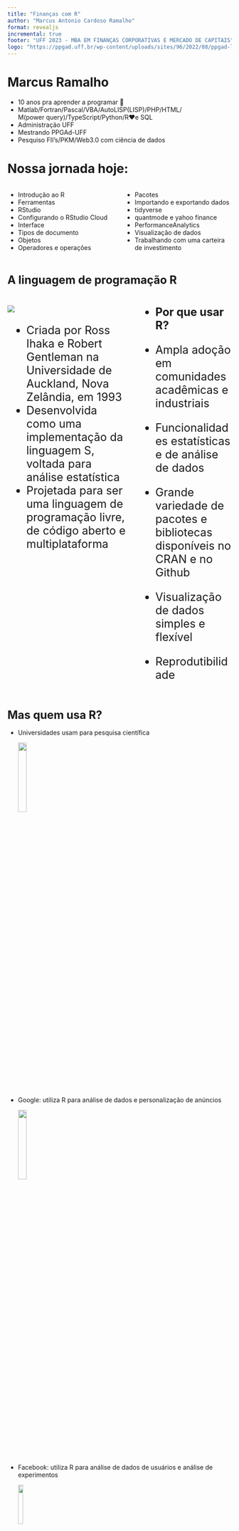 ```yaml
---
title: "Finanças com R"
author: "Marcus Antonio Cardoso Ramalho"
format: revealjs
incremental: true
footer: "UFF 2023 - MBA EM FINANÇAS CORPORATIVAS E MERCADO DE CAPITAIS"
logo: "https://ppgad.uff.br/wp-content/uploads/sites/96/2022/08/ppgad-logo.jpg"
---
```


# Marcus Ramalho

-   10 anos pra aprender a programar 🤦‍
-   Matlab/Fortran/Pascal/VBA/AutoLISP(LISP)/PHP/HTML/\
    M(power query)/TypeScript/Python/R❤️e SQL
-   Administração UFF
-   Mestrando PPGAd-UFF
-   Pesquiso FII's/PKM/Web3.0 com ciência de dados

# Nossa jornada hoje:

::: columns
::: {.column width="50%"}
-   Introdução ao R
-   Ferramentas
-   RStudio
-   Configurando o RStudio Cloud
-   Interface
-   Tipos de documento
-   Objetos
-   Operadores e operações
:::

::: {.column width="50%"}
-   Pacotes
-   Importando e exportando dados
-   tidyverse
-   quantmode e yahoo finance
-   PerformanceAnalytics
-   Visualização de dados
-   Trabalhando com uma carteira de investimento
:::
:::

# A linguagem de programação R {background-image="https://www.codecademy.com/resources/blog/wp-content/uploads/2022/12/what-is-r-programming-language-used-for.png" background-opacity="15%" style="font-size: 25px"}

::: columns
::: {.column width="50%" style="font-size: 25px"}
![](https://uploads.cosx.org/2012/05/Ihaka-Gentleman.jpg)

-   Criada por Ross Ihaka e Robert Gentleman na Universidade de Auckland, Nova Zelândia, em 1993
-   Desenvolvida como uma implementação da linguagem S, voltada para análise estatística
-   Projetada para ser uma linguagem de programação livre, de código aberto e multiplataforma
:::

::: {.column width="50%" style="font-size: 25px"}
-   **Por que usar R?**

-   Ampla adoção em comunidades acadêmicas e industriais

-   Funcionalidades estatísticas e de análise de dados

-   Grande variedade de pacotes e bibliotecas disponíveis no CRAN e no Github

-   Visualização de dados simples e flexível

-   Reprodutibilidade
:::
:::

# Mas quem usa R? {style="font-size:25px"}

-   Universidades usam para pesquisa científica

    ![](https://media.tenor.com/9ItR8nSuxE0AAAAC/thumbs-up-computer.gif){width="20%"}

-   Google: utiliza R para análise de dados e personalização de anúncios

    ![](https://media.tenor.com/DJUPce9V1WMAAAAC/google-logo.gif){width="20%"}

-   Facebook: utiliza R para análise de dados de usuários e análise de experimentos

    ![](https://media.tenor.com/O_Xz04m4F4AAAAAd/mark-zuckerberg-facebook.gif){width="15%"}

# Ferramentas {style="font-size: 25px"}

::: panel-tabset
## Rstudio

É o ambiente mais usado pela comunidade

![](https://www.rstudio.com/assets/img/og/rstudio-og-fb-1.jpg){width="80%"}

## RStudio Cloud

![](https://www.softcrylic.com/wp-content/uploads/2019/05/rstudio-cloud-the-perfect-environment-to-teach-r-programming-language-featured-img.jpg){width="80%"}

## VSCode

![](https://i.pinimg.com/originals/69/b1/38/69b1383bea713ea5648cb007e15a35b7.png){width="80%"}
:::

# RStudio, seu melhor amigo {style="font-size:20px"}

-   Interface amigável

    ![](https://media.tenor.com/yiVNLvmXTb0AAAAj/1979-joe-leads-efforts.gif){width="10%"}

-   Você não precisa ser programador pra usar

    ![](https://media.tenor.com/lNtmoshuUI8AAAAi/bahroo-hacker.gif){width="10%"}

-   Ele te da dicas e te ajuda a encontrar erros

    ![](https://media.tenor.com/zjMfbvji8FAAAAAi/%25E5%258A%25A9%25E3%2581%2591%25E3%2581%25A6-%25E3%2583%2598%25E3%2583%25AB%25E3%2583%2597.gif){width="10%"}

-   Ele te faz passar raiva, mas geralmente o problema está entre a cadeira e o PC

    ![](https://media.tenor.com/iHgOa-519TkAAAAM/angry-angry-panda.gif)

# Baixando o Rstudio - posit.co/download {style="font-size:15px"}

<div>

<iframe src="https://posit.co/download/" width="1900" height="550">

</iframe>

</div>

# Configurando o RStudio Cloud {style="font-size:15px"}

-   Crie uma conta na posit cloud : [posit.cloud](https://posit.cloud/login?code=pRbFSqzFHAiBuJeAOFPm9qEFiIbKzT) ☁️

-   Crie um projeto

![](https://i.pinimg.com/originals/64/b5/85/64b5854a0264f215c7e425fd954ab98a.png){width="60%"}

# Vamos explorar o RStudio {style="font-size:25px"}

-   Elementos da interface

-   Tipos de documentos: r script; MD; RMD; QMD

![](https://media.tenor.com/7F2M-UN_d0sAAAAC/swinging-by-im-here.gif)

# Objetos {style="font-size:25px"}

-   Os objetos são elementos fundamentais para armazenar e manipular dados.

-   Eles podem conter diferentes tipos de informações, como números, textos, vetores, matrizes, data frames, entre outros.

![](https://media.tenor.com/Jm6tMdRfgooAAAAi/%25E6%2583%258A%25E5%2596%259C%25E5%259C%25A8%25E9%2587%258C%25E9%259D%25A2-%25E7%25A4%25BC%25E7%2589%25A9.gif)

::: callout-note
## Atenção!!

Não confunda Objeto com variável, ela representa através de um nome um valor armazenado em uma unidade de memória do computador. Usamos ela para acessar o conteúdo dos nossos objetos.
:::

# Operadores {style="font-size:25px"}

**São eles que permitem realizar operações lógicas, aritiméticas e de atribuição**

\huge

```r
#| echo: true
#| message: false
#| eval: false


# Operadores Aritméticos
x <- 10 + 5 - 2
y <- 3 * x

# Operadores de Comparação
z <- x > y
z <- x < y

# Operadores Lógicos
resultado <- (x > 5) & (y < 10)
resultado <- (x > 5) | (y < 10)

# Operadores de Atribuição
nome <- "João"
nome="João"
nome=="João"

# Operadores de Indexação
vetor <- c(1, 2, 3)
elemento <- vetor[2]



```

\normalsize

# Pacotes

::: columns
::: {.column width="50%" style="font-size: 25px"}
![](https://media.tenor.com/fZ61hTnPKMYAAAAC/love-love-pack.gif)
:::

::: {.column width="50%" style="font-size: 25px"}
-   Os pacotes são bibliotecas de código escritas por desenvolvedores e comunidade do R.
-   Fornecem recursos adicionais que expandem as capacidades do R.
-   Permitem realizar análises estatísticas, visualizações de dados, aprendizado de máquina e muito mais.
:::
:::

# Por que usar pacotes? {style="font-size:25px"}

::: columns
::: {.column width="50%" style="font-size: 25px"}
-   Os pacotes oferecem funcionalidades especializadas, otimizadas e testadas para tarefas específicas.
-   Permitem economizar tempo e esforço, aproveitando códigos e algoritmos já implementados.
-   A comunidade do R contribui com uma ampla variedade de pacotes, garantindo opções para diferentes áreas de aplicação.
:::

::: {.column width="50%" style="font-size: 25px"}
![](https://media.tenor.com/8rDz-phclxUAAAAC/eu-quero.gif){width="80%"}
:::
:::

# Como usar? {style="font-size:25px"}

Você pode instalar e carregar pela interface ou...

```r
#| eval: false
#| echo: true
# Instalação de um pacote
install.packages("ggplot2")

# Carregamento de um pacote
library(ggplot2)

# Utilização de uma função do pacote
ggplot2::qplot(x, y, data = df)

```

# Importando dados {style="font-size:25px"}

É possível importar arquivos usando a interface ou comandos usando alguns pacotes

```r
#| eval: false
#| echo: true


library(readr)
dados_csv <- read_csv("dados.csv")

library(readxl)
dados_excel <- read_excel("dados.xlsx")

library(rio)
import("dados.xlsx")

library(httr)
resposta <- GET("https://api.exemplo.com/dados")
dados_api <- content(resposta, "parsed")
```

# Tidyverse {style="font-size:25px"}

É um conjunto de pacotes do R projetados para facilitar a manipulação, visualização e análise de dados.

![](https://rviews.rstudio.com/post/2017-06-09-What-is-the-tidyverse_files/tidyverse1.png)

# Filosofia {style="font-size:25px"}

-   "Dados desarrumados" (messy data) são difíceis de trabalhar.

-   O tidyverse segue o princípio de "dados arrumados" (tidy data), que são estruturados de maneira consistente e organizada, isso permite trabalhar de forma programática com os pacotes do tidyverse.

    ![](https://d33wubrfki0l68.cloudfront.net/6f1ddb544fc5c69a2478e444ab8112fb0eea23f8/91adc/images/tidy-1.png)

-   Cada variável deve ter sua própria coluna

-   Cada observação deve ter sua prórpia linha

-   Cada valor deve ter sua própria célula

# Exemplo de aplicação do tidyverse {style="font-size:20px"}

\huge

```r
#| echo: true


library(tidyverse)

# Carregar o conjunto de dados "mpg"
data(mpg)

# Manipulação de dados usando dplyr
dados_filtrados <- mpg %>%
  filter(cyl == 4 & drv == "f") %>%
  select(manufacturer, model, hwy)

# Visualização usando ggplot2
ggplot(dados_filtrados, aes(x = manufacturer, y = hwy)) +
  geom_point() +
  labs(x = "Fabricante", y = "Consumo de combustível (mpg)")

```

\normalsize

# Dados de preço de ativos usando o pacote quantmode {style="font-size:20px"}

::: columns
::: {.column width="50%" style="font-size: 20px"}
**Yahoo Finance:**

-   Uma das principais fontes de dados financeiros online.
-   Oferece uma ampla cobertura de ações, índices, moedas e dados financeiros de empresas.
-   O pacote quantmod utiliza a API(Interface de Programação de Aplicação)do Yahoo Finance para acessar esses dados.

**quantmod:**

-   Pacote do R para análise financeira.
-   Funcionalidades para obter series históricas de preço de ativos financeiros.
-   Amplamente utilizado por traders, analistas e pesquisadores financeiros.
:::

::: {.column width="50%" style="font-size: 20px"}
```r
#| echo: true
#| message: false

library(quantmod)

ticker <- "^BVSP"
getSymbols(ticker, src = "yahoo")
(dados_precos <- BVSP$BVSP.Close)

```
:::
:::

# Performance analytics {style="font-size:20px"}
::: columns
::: {.column width="50%" style="font-size: 20px"}
- O pacote PerformanceAnalytics no R é uma ferramenta para análise de desempenho de investimentos e medidas de risco.
- Vamos usar em conjunto com o quantmode para obter um grafico de retornos de um ativo por exemplo
:::

::: {.column width="50%" style="font-size: 20px"}

```r
#| echo: true
#| message: false

library(PerformanceAnalytics)

# Baixando dados de preços históricos
getSymbols("^BVSP",
           from = "2023-04-30",
             to = "2023-06-02")

# Calculando retornos diários
retornos <- Return.calculate(Cl(BVSP))

# Calculando retorno anualizado
retorno_anualizado <- Return.annualized(retornos, scale = 252)

# Criando gráfico de retornos
plot(retornos, main = "Gráfico de Retornos")

```
:::
:::


# Podemos melhorar aquele gráfico{style="font-size:20px"}
:::panel-tabset
## Estático ou...

```r
#| echo: true
#| message: false

retornos <- timetk::tk_tbl(retornos, rename_index ="Date") %>%
  drop_na()

g1 <- ggplot(data = retornos, aes(x = Date, y = BVSP.Close)) +
  geom_line(color = "blue") +
  labs(title = "Gráfico de Retornos", x = "Data", y = "Retornos") +
  theme_minimal()
g1
```


## Interativo

```r
#| echo: true
#| message: false
plotly::ggplotly(g1)
```

:::

# Trabalhando com um portifólio ou carteira{style="font-size:20px"}

- Criar um novo projeto no RStudio cloud (ou posit cloud)
- Criar um portifólio com 5 ativos ou mais (consultar no yahoo finance)
- Baixar os dados de preço 
- Visualizar o gráfico de preços mensais dos ativos
- Calcular e visualizar os retornos mensais
- Explorar outras funções (se der tempo)


